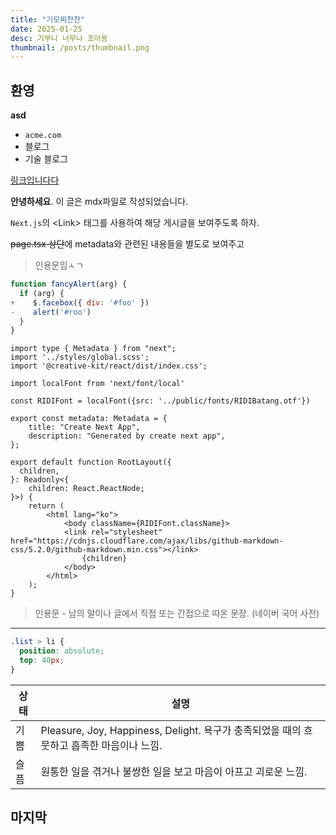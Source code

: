```yaml
---
title: "기모찌찬찬"
date: 2025-01-25
desc: 기부니 너무나 조아용
thumbnail: /posts/thumbnail.png
---
```

 
## 환영 

**asd**

- `acme.com`
- 블로그
- 기술 블로그

[링크입니다다](링크 "설명")

**안녕하세요**. 이 글은 mdx파일로 작성되었습니다.

`Next.js`의 \<Link> 태그를 사용하여 해당 게시글을 보여주도록 하자.

~~page.tsx 상단~~에 metadata와 관련된 내용들을 별도로 보여주고 
>인용문임ㅅㄱ

```js
function fancyAlert(arg) {
  if (arg) {
+    $.facebox({ div: '#foo' })
-    alert('#roo')
  }
}
```

```tsx
import type { Metadata } from "next";
import '../styles/global.scss';
import '@creative-kit/react/dist/index.css';

import localFont from 'next/font/local'

const RIDIFont = localFont({src: '../public/fonts/RIDIBatang.otf'})

export const metadata: Metadata = {
    title: "Create Next App",
    description: "Generated by create next app",
};

export default function RootLayout({
  children,
}: Readonly<{
    children: React.ReactNode;
}>) {
    return (
        <html lang="ko">
            <body className={RIDIFont.className}>
            <link rel="stylesheet" href="https://cdnjs.cloudflare.com/ajax/libs/github-markdown-css/5.2.0/github-markdown.min.css"></link>
                {children}
            </body>
        </html>
    );
}
```

> 인용문 - 남의 말이나 글에서 직접 또는 간접으로 따온 문장.
(네이버 국어 사전)

***

```css
.list > li {
  position: absolute;
  top: 40px;
}
```

|상태|설명|
|------|---|
|기쁨|Pleasure, Joy, Happiness, Delight. 욕구가 충족되었을 때의 흐뭇하고 흡족한 마음이나 느낌.|
|슬픔|원통한 일을 겪거나 불쌍한 일을 보고 마음이 아프고 괴로운 느낌.|

## 마지막